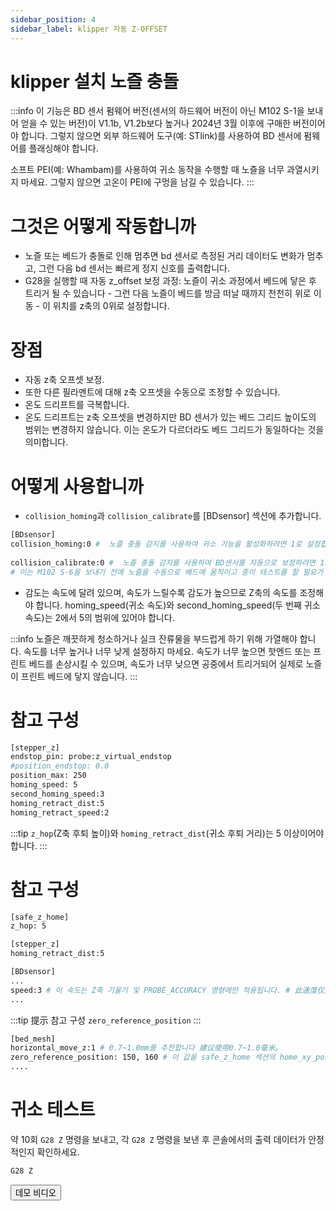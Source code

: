 ```yaml
---
sidebar_position: 4
sidebar_label: klipper 자동 Z-OFFSET
---
```


# klipper 설치 노즐 충돌

:::info
이 기능은 BD 센서 펌웨어 버전(센서의 하드웨어 버전이 아닌 M102 S-1을 보내어 얻을 수 있는 버전)이 V1.1b, V1.2b보다 높거나 2024년 3월 이후에 구매한 버전이어야 합니다. 그렇지 않으면 외부 하드웨어 도구(예: STlink)를 사용하여 BD 센서에 펌웨어를 플래싱해야 합니다.

소프트 PEI(예: Whambam)를 사용하여 귀소 동작을 수행할 때 노즐을 너무 과열시키지 마세요. 그렇지 않으면 고온이 PEI에 구멍을 남길 수 있습니다.
:::

# 그것은 어떻게 작동합니까
* 노즐 또는 베드가 충돌로 인해 멈추면 bd 센서로 측정된 거리 데이터도 변화가 멈추고, 그런 다음 bd 센서는 빠르게 정지 신호를 출력합니다.
* G28을 실행할 때 자동 z_offset 보정 과정: 노즐이 귀소 과정에서 베드에 닿은 후 트리거 될 수 있습니다 - 그런 다음 노즐이 베드를 방금 떠날 때까지 천천히 위로 이동 - 이 위치를 z축의 0위로 설정합니다.

# 장점
* 자동 z축 오프셋 보정.
* 또한 다른 필라멘트에 대해 z축 오프셋을 수동으로 조정할 수 있습니다.
* 온도 드리프트를 극복합니다.
* 온도 드리프트는 z축 오프셋을 변경하지만 BD 센서가 있는 베드 그리드 높이도의 범위는 변경하지 않습니다. 이는 온도가 다르더라도 베드 그리드가 동일하다는 것을 의미합니다.

# 어떻게 사용합니까

* `collision_homing`과 `collision_calibrate`를 [BDsensor] 섹션에 추가합니다.
``` bash
[BDsensor] 
collision_homing:0 #  노즐 충돌 감지를 사용하여 귀소 기능을 활성화하려면 1로 설정합니다. 0으로 설정하여 이 기능을 비활성화합니다.
                   
collision_calibrate:0 #  노즐 충돌 감지를 사용하여 BD센서를 자동으로 보정하려면 1로 설정합니다. 0으로 설정하여 이 기능을 비활성화합니다.
# 이는 M102 S-6을 보내기 전에 노즐을 수동으로 베드에 움직이고 종이 테스트를 할 필요가 없다는 것을 의미합니다.
```

* 감도는 속도에 달려 있으며, 속도가 느릴수록 감도가 높으므로 Z축의 속도를 조정해야 합니다. homing_speed(귀소 속도)와 second_homing_speed(두 번째 귀소 속도)는 2에서 5의 범위에 있어야 합니다.

:::info
노즐은 깨끗하게 청소하거나 실크 잔류물을 부드럽게 하기 위해 가열해야 합니다.
속도를 너무 높거나 너무 낮게 설정하지 마세요. 속도가 너무 높으면 핫엔드 또는 프린트 베드를 손상시킬 수 있으며, 속도가 너무 낮으면 공중에서 트리거되어 실제로 노즐이 프린트 베드에 닿지 않습니다.
:::

# 참고 구성
``` bash
[stepper_z]
endstop_pin: probe:z_virtual_endstop
#position_endstop: 0.0
position_max: 250
homing_speed: 5
second_homing_speed:3
homing_retract_dist:5
homing_retract_speed:2
```

:::tip
`z_hop`(Z축 후퇴 높이)와 `homing_retract_dist`(귀소 후퇴 거리)는 5 이상이어야 합니다.
:::
# 참고 구성

```bash
[safe_z_home]
z_hop: 5 

[stepper_z]
homing_retract_dist:5
```
```bash
[BDsensor] 
...
speed:3 # 이 속도는 Z축 기울기 및 PROBE_ACCURACY 명령에만 적용됩니다. # 此速度仅适用于 Z 轴倾斜和 PROBE_ACCURACY 命令。
...

```
:::tip 提示
참고 구성 `zero_reference_position`
:::

``` bash
[bed_mesh]
horizontal_move_z:1 # 0.7~1.0mm를 추천합니다 建议使用0.7~1.0毫米。
zero_reference_position: 150, 160 # 이 값을 safe_z_home 섹션의 home_xy_position과 동일한 좌표로 설정합니다. ## 将此值设置为与safe_z_home部分中的home_xy_position相同坐标。
....
```

# 귀소 테스트
약 10회 `G28 Z` 명령을 보내고, 각 `G28 Z` 명령을 보낸 후 콘솔에서의 출력 데이터가 안정적인지 확인하세요.
``` bash
G28 Z
```
<Button variant="contained" disableElevation href="https://www.youtube.com/watch?v=RuPoXbrSPDc">데모 비디오</Button> 